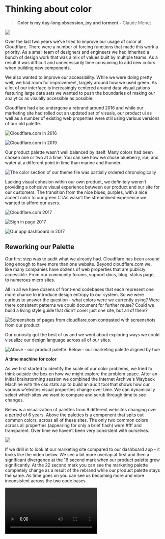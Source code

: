 
# Thinking about color

> **Color is my day-long obsession, joy and torment -** Claude Monet

![](/static/thinking/colorspace.png)

Over the last two years we’ve tried to improve our usage of color at Cloudflare. There were a number of forcing functions that made this work a priority. As a small team of designers and engineers we had inherited a bunch of design work that was a mix of values built by multiple teams. As a result it was difficult and unnecessarily time consuming to add new colors when building new components.

We also wanted to improve our accessibility. While we were doing pretty well, we had room for improvement, largely around how we used green. As a lot of our interface is increasingly centered around data visualizations featuring large data sets we wanted to push the boundaries of making our analytics as visually accessible as possible.

Cloudflare had also undergone a rebrand around 2016 and while our marketing site had rolled out an updated set of visuals, our product ui as well as a number of existing web properties were still using various versions of our old palette.

<Flex maxWidth='64em' mx='auto'>
<Div width={1/2}>

![Cloudflare.com in 2016](/static/thinking/cf-2016.png)

</Div>
<Div width={1/2}>

![Cloudflare.com in 2019](/static/thinking/cf-2019.png)

</Div>
</Flex>

Our product palette wasn’t well balanced by itself. Many colors had been chosen one or two at a time. You can see how we chose blueberry, ice, and water at a different point in time than marine and thunder.

![The color section of our theme file was partially ordered chronologically](/static/thinking/cf-color-palette.png)

Lacking visual cohesion within our own product, we definitely weren’t providing a cohesive visual experience between our product and our site for our customers. The transition from the nice blues, purples, with a nice accent color to our green CTAs wasn’t the streamlined experience we wanted to afford our users.

<Flex alignItems='flex-start' flexWrap="wrap" mx='auto' maxWidth='42em' fontSize={[3,4,4]}>
<Div width={1/2} px={1}>

![Cloudflare.com 2017](/static/thinking/cf-2017.png)

</Div>
<Div width={1/2} px={1}>

![Sign in page 2017](/static/thinking/cf-login-2017.png)

</Div>
</Flex>

![Our app dashboard in 2017](/static/thinking/cf-dash-2017.png)

## Reworking our Palette

Our first step was to audit what we already had. Cloudflare has been around long enough to have more than one website. Beyond cloudflare.com we, like many companies have dozens of web properties that are publicly accessible. From our community forums, support docs, blog, status page, to numerous micro sites.

All in all we have dozens of front-end codebases that each represent one more chance to introduce design entropy to our system. So we were curious to answer the question - what colors were we currently using? Were there consistent patterns we could document for further reuse? Could we build a living style guide that didn’t cover just one site, but all of them?

![Screenshots of pages from cloudflare.com contrasted with screenshots from our product](/static/thinking/cf-screenshots.png)

Our curiosity got the best of us and we went about exploring ways we could visualize our design language across all of our sites.

![Above - our product palette. Below - our marketing palette aligned by hue](/static/thinking/color-sort.png)

**A time machine for color**

As we first started to identify the scale of our color problems, we tried to think outside the box on how we might explore the problem space. After an initial brainstorming session we combined the Internet Archive's Wayback Machine with the css stats api to build an audit tool that shows how our various w'ebsites visual properties change over time. We can dynamically select which sites we want to compare and scrub through time to see changes.

Below is a visualization of palettes from 9 different websites changing over a period of 6 years. Above the palettes is a component that spits out common colors, across all of these sites. The only two common colors across all properties (appearing for only a brief flash) were #fff and transparent. Over time we haven’t been very consistent with ourselves.

![](/static/thinking/palette-over-time.gif)

If we drill in to look at our marketing site compared to our dashboard app - it looks like the video below. We see a bit more overlap at first and then a significant divergence at the 16 second mark when our product palette grew significantly. At the 22 second mark you can see the marketing palette completely change as a result of the rebrand while our product palette stays the same. As time goes on you can see us becoming more and more inconsistent across the two code bases.

<Video src="/static/thinking/comparison-over-time.mp4" />

As a product team we had some catching up to do improve our usage of color and to align ourselves with the company brand. The good news was, there was no where to go but up.

This style of historical audit gives us a visual indication with real data. We can visualize for stakeholders how consistent and similar our usage of color is across products and if we are getting better or worse over time. Having this type of feedback loop was invaluable for us - as auditing this manually is incredibly time consuming so it often doesn’t get done. Hopefully in the future as it’s standard to track various performance metrics over time at a company it will be standard to be able to visualize your current levels of design entropy.

## Picking colors

After our initial audit revealed there wasn’t a lot of consistency across sites, we went to work to try and construct a color palette that could potentially be used for sites the product team owned. It was time to get our hands dirty and start “picking colors”.

Hindsight is always 20/20. We didn’t start out on day one trying to generate scales based on our brand palette. No, our first bright idea was to generate the entire palette from a single color.

Our logo is made up of two oranges. Both of these seemed like prime candidates to generate a palette from.

![](/static/thinking/logo.png)

We played around with a number of algorithms that took a single color and created a palette. From the initial color we generated an array scales for each hue. Initial attempts found us applying the exact same curves for luminosity to each hue, but as visual perception of hues is so different, this resulted in wildly different contrasts at each step of the scale.

Below are a few of our initial attempts at palette generation. [Jeeyoung Jung](https://uxplanet.org/@Jeeyoungjung) did a brilliantly fabulous writeup around this last year. - https://uxplanet.org/designing-systematic-colors-b5d2605b15c

![Visualizing the peaks of color intensity](/static/thinking/peaks-of-color.png)

We can see the intensity of the colors change across hue in peaks, with yellow and green being the most dominant. One of the downsides of this, is when you are rapidly iterating through theming options, the inconsistent relationships between steps across hues can make it time consuming to keep visual harmony in your interface.

The video below is another way to visualize this phenomenon. The dividing line in the color picker indicates which part of the palette will be accessible with black and white. Notice how drastically the line changes around green and yellow. And then look back at the charts above.

<Video src="/static/thinking/colors.mp4" />

Demo of https://kevingutowski.github.io/color.html

After fiddling with a few different generative algorithms (we made a lot of ugly palettes… really quite a lot) we decided to try a more manual approach. We pursued creating custom curves for each hue in an effort to keep the contrast scales as optically balanced as possible.

<Flex alignItems='flex-start' flexWrap="wrap" alignItems="center" mx='auto' maxWidth='42em' fontSize={[3,4,4]}>
<Div width={1/2} px={1} >

<Video src="/static/thinking/palette-generator.mp4" />

</Div>
<Div width={1/2} px={1}>

<Img
  src={`${process.env.assetPrefix}/static/thinking/generative-palette.png`}
/>

</Div>
</Flex>

<Flex alignItems='flex-start' flexWrap="wrap" mx='auto' maxWidth='42em' fontSize={[3,4,4]}>
<Div width={1/2} px={1}>

![](/static/thinking/cf-palette.png)

</Div>
<Div width={1/2} px={1}>

![Palette generator concept](/static/thinking/palette-generator-concept.png)

</Div>
</Flex>

![Heavily muted palette](/static/thinking/muted-palette.png)

![](/static/thinking/palette-view-concept.png)

Generating different color palettes makes you confront a basic question. How do you tell if a palette is good? Are some palettes better than others? In an effort to answer this question we constructed various feedback loops to help us evaluate palettes as quickly as possible. We tried a few methods to stress test a palette. At first we attempted to grab the “nearest color” for a bunch of our common UI colors. This wasn't always helpful as sometimes you actually want the step above or below the closest existing color. But it was helpful to visualize for a few reasons.

![Generated palette above a set of components previewing the old and new palette for comparison](/static/thinking/old-vs-new.png)

Sometime during our exploration in this space, [we stumbled across this tweet thread](https://twitter.com/paniq/status/1036299654378467329) about building a palette for pixel art. There are a lot of places web and product designers can draw inspiration from game designers. Here are some screenshots of @paniq developing a 16 color palette.

<FigureLink
  src="/static/thinking/palettes-for-pixel-art.jpeg"
  caption="Two color palettes visualized to create 3d objects"
  href="https://twitter.com/paniq/status/1036299654378467329"
/>

<FigureLink
  src="/static/thinking/pixel-art-palette-concept.jpeg"
  caption="A color palette applied in a few different contexts"
  href="https://twitter.com/paniq/status/1037406840999567360"
/>

Here we see a similar concept where a number of different palettes are applied to the same component. This view shows us two things, the different ways a single palette can be applied to a sphere, and also the different aesthetics across color palettes.

<FigureLink
  src="/static/thinking/multiple-palettes-applied.png"
  caption="Different color palettes previewed against a common component"
  href="https://twitter.com/JstFredrik/status/1145753143852064768"
/>

It’s almost surprising that the default way to construct a color palette for apps and sites isn’t to build it while previewing its application against the most common UI patterns. As designers, there are a lot of consistent uses of color we could have baselines for. Many enterprise apps are centered around white background with blue as the primary color with mixtures of grays to add depth around cards and page sections. Red is often used for destructive actions like deleting some type of record. Gray for secondary actions. Maybe it’s an outline button with the primary color for secondary actions. Either way - the margins between the patterns aren’t that large in the grand scheme of things.

Consider the use case of designing UI while the palette or usage of color hasn't been established. Given a single palette, you might want to experiment with applying that palette in a variety of ways that will output a wide variety of aesthetics. Alternatively you may need to test out several different palettes. These are two different modes of exploration that can be extremely time consuming to work through . It can be non-trivial to keep an in progress design synced with several different options for color application, even with the best use of layer comps or symbols.

How do we visualize the various ways a palette will look when applied to an interface? Here are examples of how palettes are shown on a palette list for pixel artists.

![](/static/thinking/random-palette.png)

<Flex alignItems='flex-start' flexWrap="wrap" mx='auto' maxWidth='64em' fontSize={[3,4,4]}>
<Div width={1/3} px={1}>

![](/static/thinking/palette-used-in-scene.png)

</Div>
<Div width={1/3} px={1}>

<FigureLink
  src="/static/thinking/example-palette-for-pixel-art.png"
  caption="https://lospec.com/palette-list/sweetie-16"
  href="https://lospec.com/palette-list/sweetie-16"
/>

</Div>

<Div width={1/3} px={1}>

![](/static/thinking/pixel-art-palette.png)

</Div>
</Flex>

<FigureLink
  src="/static/thinking/random-palette-1.png"
  caption="https://lospec.com/palette-list/vines-flexible-linear-ramps"
  href="https://lospec.com/palette-list/vines-flexible-linear-ramps"
/>

One method of visualization is to define a common set of primitive ui elements and show each one of them with a single set of colors applied. In isolation this can be helpful. This mode would make it easy to vet a single combination of colors and which ui elements it might be best applied to.

Alternatively we might want to see a composed interface with the closest colors from the palette applied. Consider a set of buttons that includes red, green, blue, and gray button styles. Seeing all of these together can help us visualize the relative nature of these buttons side by side. Given a baseline palette for common UI, we could swap to a new palette and replace each color with the "closest" color. This isn't always a full-proof solution as there are many edge cases to cover. e.g. what happens when replacing a palette of 134 colors with a palette of 24 colors? Even still, this could allow us to quickly take a stab at automating how existing interfaces would change their appearance given a change to the underlying system. Whether locally or against a live site, this mode of working would allow for designers to view a color in multiple contets to truly asses its quality.

<Video src="/static/thinking/cloudflare-demo.mp4" />

After moving on from the idea of generating a palette from a single color, we attempted to use our logo colors as well as our primary brand colors to drive the construction of modular scales. Our goal was to create a palette that would improve contrast for accessibility, stay true to our visual brand, work predictably for developers, work for data visualizations, and provide the ability to design visually balanced and attractive interfaces. No sweat.

![Brand colors showing Hue and Saturation level](/static/thinking/hue-and-sat-palette.png)

While we knew going in we might not use every step in every hue, we wanted full coverage across the spectrum so that each hue had a consistent optical difference between each step. We also had no idea which steps across which hues we were going to need just yet. As they would just be variables in a theme file it didn’t add any significant code footprint to expose the full generated palette either.

One of the more difficult parts, was deciding on a number of steps for the scales. This would allow us to edit the palette in the future to a variety of aesthetics and swap the palette out at the theme level without needing to update anything else.

In the future if when we did need to augment the available colors, we could edit the entire palette instead of adding a one-off addition as we had found this was a difficult way to work over time. In addition to our primary brand colors we also explored adding scales for yellow / gold, violet, teal as well as a gray scale.

The first interface we built for this work was to output all of the scales vertically, with their contrast scores with both white and black on the right hand side. To aid scannability we bolded the values that were above the 4.5 threshold. As we edited the curves, we could see how the contrast ratios were affected at each step. Below you can see an early starting point before the scales were balanced. Red has 6 accessible combos with white, while yellow only has 1. We initially explored having the gray scale be larger than the others.

![Early iteration of palette preview during development](/static/thinking/early-palette-preview.png)

As both screen luminosity and ambient light can affect perception of color we developed on two monitors, one set to maximum and one set to minimum brightness levels. We also replicated the color scales with a grayscale filter immediately below to help illustrate visual contrast between steps AND across hues. Bouncing back and forth between the grayscale and saturated version of the scale serves as a great baseline reference. We found that going beyond 10 steps made it difficult to keep enough contrast between each step to keep them distinguishable from one another.

<Flex alignItems='flex-start' flexWrap="wrap" mx='auto' maxWidth='64em' fontSize={[3,4,4]}>
<Div width={1/2} px={1}>

![Monitors set to different luminosity](/static/thinking/lum-vs-lum.jpeg)

</Div>
<Div width={1/2} px={1}>

![Close up of visual difference](/static/thinking/lum-vs-lum-upclose.jpeg)

</Div>
</Flex>

Taking a page from our game design friends - as we were balancing the scales and exploring how many steps we wanted in the scales, we were also stress testing the generated colors against various analytics components from our component library.

Our slightly random collection of grays had been a particular pain point as they appeared muddy in a number of places within our interface. For our new palette we used the slightest hint of blue to keep our grays consistent and just a bit off from being purely neutral.

![Optically balanced scales](/static/thinking/balanced-palette.png)

With a palette consisting of 90 colors, the amount of combinations and permutations that can be applied to data visualizations is vast and can result in a wide variety of aesthetic directions. The same palette applied to both line and bar charts with different data sets can look substantially different, enough that they might not be distinguishable as being the exact same palette. Working with some of our engineering counterparts, we built a pipeline that would put up the same components rendered against different data sets, to simulate the various shapes and sizes the graph elements would appear in. This allowed us to rapidly test the appearance of different palettes. This workflow gave us amazing insights into how a palette would look in our interface. No matter how many hours we spent staring at a palette, we couldn't get an accurate sense of how the colors would look when composed within an interface.

<Flex alignItems='flex-start' flexWrap="wrap" mx='auto' maxWidth='42em' fontSize={[3,4,4]}>
<Div width={1/2} px={1}>

![Full theme minus green](/static/thinking/theme-minus-green.png)

</Div>
<Div width={1/2} px={1}>

![Blues and Oranges](/static/thinking/theme-blues-oranges.png)

</Div>
</Flex>

<Flex alignItems='flex-start' flexWrap="wrap" mx='auto' maxWidth='42em' fontSize={[3,4,4]}>
<Div width={1/2} px={1}>

![Grayscale example](/static/thinking/theme-grayscale.png)

</Div>
<Div width={1/2} px={1}>

![Monochromatic Indigo](/static/thinking/theme-indigo.png)

</Div>
</Flex>

<Flex alignItems='flex-start' flexWrap="wrap" mx='auto' maxWidth='42em' fontSize={[3,4,4]}>
<Div width={1/2} px={1}>

![](/static/thinking/chart-blue.png)

</Div>
<Div width={1/2} px={1}>

![](/static/thinking/chart-blue-1.png)

</Div>
</Flex>

<Flex alignItems='flex-start' flexWrap="wrap" mx='auto' maxWidth='42em' fontSize={[3,4,4]}>
<Div width={1/2} px={1}>

![Analytics charts with blues and purples](/static/thinking/charts-with-blue-purple.png)

</Div>
<Div width={1/2} px={1}>

![Analytics charts with blues and greens](/static/thinking/charts-blue-green.png)

</Div>
</Flex>

![Analytics charts with a blues and oranges. Telling the colors of the lines apart is a different visual experience than separating out the dots in sequential order as they appear in the legend.](/static/thinking/charts-blue-oranges.png)

We experimented with a number of ideas on visualizing different sizes and shapes of colors and how they affected our perception of how much a color was changing element to element. In the first frame it is most difficult to tell the values at 2% and 6% apart given the size and shape of the elements.

<Video src="/static/thinking/generative-charts.mp4" />

In an effort to make sure everything we are building will be visually accessible - we built a react component that will preview how a design would look if you were colorblind. The component applies svg filters to it to simulate alternate ways someone can perceive color.

![Analytics component previewed against 8 different types of color blindness](/static/thinking/charts-previewed.png)

While this is previewing an analytics component, really any component or page can be previewed with this method. We’ve also released a Figma plugin that simulates this visualization for a component as well.

```
import React from "react"

const filters = [
  'achromatopsia',
  'protanomaly',
  'protanopia',
  'deuteranomaly',
  'deuteranopia',
  'tritanomaly',
  'tritanopia',
  'achromatomaly',
]

const ColorBlindFilter = ({itemPadding, itemWidth, ...props }) => {
  return (
      <div  {...props}>
        {filters.map((filter, i) => (
          <div
            style={{filter: 'url(/filters.svg#'+filter+')'}}
            width={itemWidth}
            px={itemPadding}
            key={i+filter}
          >
            {props.children}
          </div>
        ))}
      </div>
  )
}

ColorBlindFilter.defaultProps = {
  display: 'flex',
  justifyContent: 'space-around',
  flexWrap: 'wrap',
  width: 1,
  itemWidth: 1/4
}

export default ColorBlindFilter
```

After quite a few iterations, we had come up with a color palette. Each scale was optically aligned with our brand colors. The 5th step in each scale is the closest to the original brand colors but is slightly adjusted so it’s accessible with both white and black.

![Optically balanced scale](/static/thinking/contrast-score.png)

![Palette preview as both fully saturated and desaturated](/static/thinking/palette-desaturated.png)

[Lyft’s writeup **“Re-approaching color”**](https://design.lyft.com/re-approaching-color-9e604ba22c88and) and [Jeeyoung Jung’s “](https://uxplanet.org/designing-systematic-colors-b5d2605b15c)[**Designing Systematic Colors**](https://uxplanet.org/designing-systematic-colors-b5d2605b15c)[”](https://uxplanet.org/designing-systematic-colors-b5d2605b15c) are some of the best write-ups on how to work with color at scale you can find.

## Color migrations

![A visual representation of how the legacy palette colors would translate to the new scales.](/static/thinking/palette-migration.png)

Getting a team of people to agree on a new color palette is a journey in and of itself. By the time you get everyone to consensus it’s tempting to just collapse into a heap and never think about colors ever again. Unfortunately the work doesn’t stop at this point. Now that we’ve picked our palette, it’s time to get it implemented so this bike shed is painted once and for all.

If you are porting an old legacy part of your app to be updated to the new style guide like we were, even the best color documentation can fall short in helping someone make the necessary changes.

We found it was more common than expected that engineers and designers wanted to know what the new version of a color they were familiar with was. During the transition between palettes we had an interface people could input any color and get the closest color within our palette.

There are times when migrating colors, the closest color isn't actually what you want. Given the scenario where your brand color has changed from blue to purple, you might want to be porting all blues to the closest purple within the palette, not the closest blues which might still exist in your palette. To help visualize migrations as well as get suggestions on how to consolidate values within the old scale, we of course built a little tool. Here we can define those translations and import a color palette from a URL import. As we still have. a number of web properties to update to our palette, this simple tool has continued to prove useful.

<Video src="/static/thinking/fetch-palette.mp4" />

We wanted to be as gentle as possible in transitioning to the new palette in usage. While the developers found string names for colors brittle and unpredictable, it was still a more familiar system for some than this new one. We first just added in our new palette to the existing theme for usage moving forward. Then we started to port colors for existing components and pages.

For our colleagues, we wrote out desired translations and offered warnings in the console that a color was deprecated, with a reference to the new theme value to use.

![Example of console warning when using deprecated color](/static/thinking/invalid-colors.png)

![Example of how to check for usage of deprecated values](/static/thinking/invalid-colors-code.png)

While we had a few bugs along the way, the team was supportive and helped us fix bugs almost as quickly as we could find them.

We’re still in the process of updating our web properties with our new palette, largely prioritizing accessibility first while trying to create a more consistent visual brand as a nice by-product of the work. A small example of this is our system status page. In the first image, the blue links in the header, the green status bar, and the about copy, were all inaccessible against their backgrounds.

<Flex alignItems='flex-end' flexWrap="wrap" mx='auto' maxWidth='64em' fontSize={[3,4,4]}>
<Div width={1/2} px={1}>

![cloudflarestatus.com in 2017](/static/thinking/cloudflare-status-2017.png)

</Div>
<Div width={1/2} px={1}>

![cloudflarestatus.com in 2019 with an accessible green](/static/thinking/cloudflare-status-2019.png)

</Div>
</Flex>

A lot of the changes have been subtle - most notably the green we use in the dashboard is a lot more inline with our brand colors than before. In addition we’ve also been able to add visual balance by not just using straight black text on background colors. Here we added one of the darker steps from the corresponding scale, to give it a bit more visual balance.

<Flex alignItems='flex-start' flexWrap="wrap" mx='auto' maxWidth='64em' fontSize={[3,4,4]}>
  
<Div width={1/2} px={1}>

![Notifications 2017 - Black text](/static/thinking/cf-notifications-2017.png)

</Div>
<Div width={1/2} px={1}>

![Notifications 2018 - Updated palette. Text is set to 1st step in corresponding scale of background color.](/static/thinking/cf-notifications-2018.png)

</Div>
</Flex>

![Example page within our Dashboard in 2017 vs 2019](/static/thinking/2017-2019.png)

While we aren’t perfect yet, we’re making progress towards more visual cohesion across our marketing materials and products.

**2017**

<Flex alignItems='flex-start' flexWrap="wrap" mx='auto' maxWidth='42em' fontSize={[3,4,4]}>
<Div width={1/2} px={1}>

![Cloudflare.com 2017](/static/thinking/cf-2017.png)

</Div>
<Div width={1/2} px={1}>

![Sign in page 2017](/static/thinking/cf-login-2017.png)

</Div>
</Flex>

![Our app dashboard in 2017](/static/thinking/cf-dash-2017.png)

**2019**

<Flex alignItems='flex-start' flexWrap="wrap" mx='auto' maxWidth='42em' fontSize={[3,4,4]}>
<Div width={1/2} px={1}>

![Cloudflare homepage](/static/thinking/cf-home-2019.png)

</Div>
<Div width={1/2} px={1}>

![Updated Account Dashboard](/static/thinking/cf-accounts-2019.png)

</Div>
</Flex>

![Updated Site Dashboard](/static/thinking/cf-dash-2019.png)

## Next steps

Trying to keep dozens of sites all using the same palette in a consistent manner across time is a task that you can never complete. It’s an ongoing maintenance problem. Engineers familiar with the color system leave, new engineers join and need to learn how the system works. People still launch sites using a different palette that doesn’t meet accessibility standards. Our work continues to be cut out for us. A garden doesn’t tend itself.

If we ever revisit our brand colors, we’re excited to have the infrastructure in place to make it a trivial operation to update.

And yes, we’re working on a dark mode.
